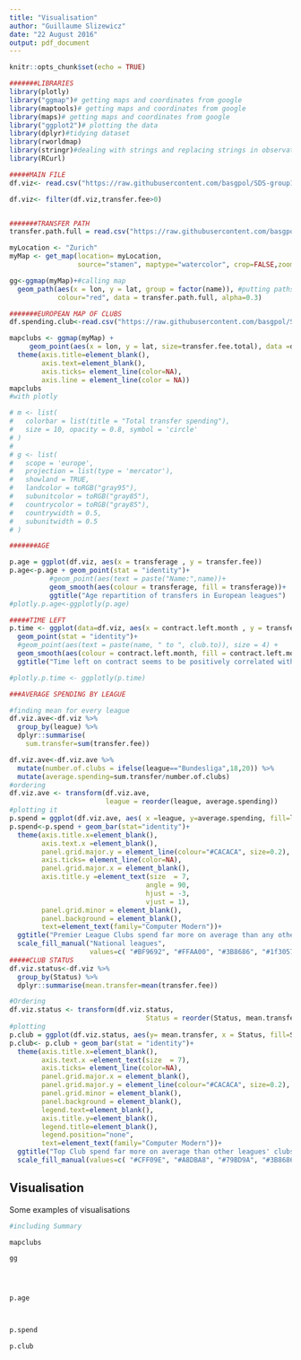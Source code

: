 ```yaml
---
title: "Visualisation"
author: "Guillaume Slizewicz"
date: "22 August 2016"
output: pdf_document
---
```


```r
knitr::opts_chunk$set(echo = TRUE)

#######LIBRARIES
library(plotly)
library("ggmap")# getting maps and coordinates from google
library(maptools)# getting maps and coordinates from google
library(maps)# getting maps and coordinates from google
library("ggplot2")# plotting the data
library(dplyr)#tidying dataset
library(rworldmap)
library(stringr)#dealing with strings and replacing strings in observations
library(RCurl)

#####MAIN FILE
df.viz<- read.csv("https://raw.githubusercontent.com/basgpol/SDS-group12/master/Exam_project/transferdata.final.csv", encoding = "UTF8", header = TRUE)

df.viz<- filter(df.viz,transfer.fee>0)


#######TRANSFER PATH
transfer.path.full = read.csv("https://raw.githubusercontent.com/basgpol/SDS-group12/master/Exam_project/transfer_path_full.csv", header=TRUE, stringsAsFactors=TRUE, fileEncoding="UTF8") # loading saved version of uncleaned player data

myLocation <- "Zurich"
myMap <- get_map(location= myLocation,
                 source="stamen", maptype="watercolor", crop=FALSE,zoom=4)

gg<-ggmap(myMap)+#calling map
  geom_path(aes(x = lon, y = lat, group = factor(name)), #putting paths on the map
            colour="red", data = transfer.path.full, alpha=0.3)

#######EUROPEAN MAP OF CLUBS
df.spending.club<-read.csv("https://raw.githubusercontent.com/basgpol/SDS-group12/master/Exam_project/df_spending_club_with_geo.csv", encoding = "UTF8", header = TRUE)

mapclubs <- ggmap(myMap) +
     geom_point(aes(x = lon, y = lat, size=transfer.fee.total), data =df.spending.club,col="red", alpha=0.4)+
  theme(axis.title=element_blank(),
        axis.text=element_blank(),
        axis.ticks= element_line(color=NA),
        axis.line = element_line(color = NA))
mapclubs
#with plotly

# m <- list(
#   colorbar = list(title = "Total transfer spending"),
#   size = 10, opacity = 0.8, symbol = 'circle'
# )
# 
# g <- list(
#   scope = 'europe',
#   projection = list(type = 'mercator'),
#   showland = TRUE,
#   landcolor = toRGB("gray95"),
#   subunitcolor = toRGB("gray85"),
#   countrycolor = toRGB("gray85"),
#   countrywidth = 0.5,
#   subunitwidth = 0.5
# )

#######AGE

p.age = ggplot(df.viz, aes(x = transferage , y = transfer.fee))
p.age<-p.age + geom_point(stat = "identity")+
          #geom_point(aes(text = paste("Name:",name))+
          geom_smooth(aes(colour = transferage, fill = transferage))+
          ggtitle("Age repartition of transfers in European leagues")
#plotly.p.age<-ggplotly(p.age)

#####TIME LEFT
p.time <- ggplot(data=df.viz, aes(x = contract.left.month , y = transfer.fee)) +
  geom_point(stat = "identity")+
  #geom_point(aes(text = paste(name, " to ", club.to)), size = 4) +
  geom_smooth(aes(colour = contract.left.month, fill = contract.left.month))+
  ggtitle("Time left on contract seems to be positively correlated with transfer fees")

#plotly.p.time <- ggplotly(p.time)

###AVERAGE SPENDING BY LEAGUE

#finding mean for every league
df.viz.ave<-df.viz %>% 
  group_by(league) %>% 
  dplyr::summarise(
    sum.transfer=sum(transfer.fee))

df.viz.ave<-df.viz.ave %>% 
  mutate(number.of.clubs = ifelse(league=="Bundesliga",18,20)) %>% 
  mutate(average.spending=sum.transfer/number.of.clubs)
#ordering
df.viz.ave <- transform(df.viz.ave, 
                        league = reorder(league, average.spending))
#plotting it
p.spend = ggplot(df.viz.ave, aes( x =league, y=average.spending, fill=league))
p.spend<-p.spend + geom_bar(stat="identity")+
  theme(axis.title.x=element_blank(),
        axis.text.x =element_blank(),
        panel.grid.major.y = element_line(colour="#CACACA", size=0.2), #add grid
        axis.ticks= element_line(color=NA),
        panel.grid.major.x = element_blank(),
        axis.title.y =element_text(size  = 7,
                                  angle = 90,
                                  hjust = -3,
                                  vjust = 1),
        panel.grid.minor = element_blank(),
        panel.background = element_blank(),
        text=element_text(family="Computer Modern"))+
  ggtitle("Premier League Clubs spend far more on average than any other leagues' clubs")+
  scale_fill_manual("National leagues",
                    values=c( "#BF9692", "#FFAA00", "#3B8686", "#1f3057","#779C00", "#DEE3DC"))
#####CLUB STATUS
df.viz.status<-df.viz %>% 
  group_by(Status) %>% 
  dplyr::summarise(mean.transfer=mean(transfer.fee))

#Ordering
df.viz.status <- transform(df.viz.status, 
                                  Status = reorder(Status, mean.transfer))
#plotting
p.club = ggplot(df.viz.status, aes(y= mean.transfer, x = Status, fill=Status))
p.club<- p.club + geom_bar(stat = "identity")+
  theme(axis.title.x=element_blank(),
        axis.text.x =element_text(size  = 7),
        axis.ticks= element_line(color=NA),
        panel.grid.major.x = element_blank(),
        panel.grid.major.y = element_line(colour="#CACACA", size=0.2), #add grid
        panel.grid.minor = element_blank(),
        panel.background = element_blank(),
        legend.text=element_blank(),
        axis.title.y=element_blank(),
        legend.title=element_blank(),
        legend.position="none",
        text=element_text(family="Computer Modern"))+
  ggtitle("Top Club spend far more on average than other leagues' clubs")+
  scale_fill_manual(values=c( "#CFF09E", "#A8DBA8", "#79BD9A", "#3B8686"))


```

## Visualisation

Some examples of visualisations

```r
#including Summary

```



```r


mapclubs

gg




p.age



p.spend

p.club

```

